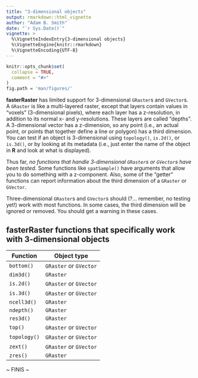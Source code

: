 ```yaml
---
title: "3-dimensional objects"
output: rmarkdown::html_vignette
author: "Adam B. Smith"
date: "`r Sys.Date()`"
vignette: >
  %\VignetteIndexEntry{3-dimensional objects}
  %\VignetteEngine{knitr::rmarkdown}
  %\VignetteEncoding{UTF-8}
---
```


```r
knitr::opts_chunk$set(
  collapse = TRUE,
  comment = "#>"
)
fig.path = 'man/figures/'
```
**fasterRaster** has limited support for 3-dimensional `GRaster`s and `GVector`s. A `GRaster` is like a multi-layered raster, except that layers contain values in "voxels" (3-dimensional pixels), where each layer has a z-resolution, in addition to its normal x- and y-resolutions. These layers are called "depths". A 3-dimensional vector has a z-dimension, so any point (i.e., an actual point, or points that together define a line or polygon) has a third dimension. You can test if an object is 3-dimensional using `topology()`, `is.2d()`, or `is.3d()`, or by looking at its metadata (i.e., just enter the name of the object in **R** and look at what is displayed).

Thus far, *no functions that handle 3-dimensional `GRaster`s or `GVector`s have been tested.* Some functions like `spatSample()` have arguments that allow you to do something with a z-component. Also, some of the "getter" functions can report information about the third dimension of a `GRaster` or `GVector`.

Three-dimensional `GRaster`s and `GVector`s should (?... remember, no testing yet!) work with most functions. In some cases, the third dimension will be ignored or removed. You should get a warning in these cases.

## **fasterRaster** functions that specifically work with 3-dimensional objects

   | **Function**              | **Object type**          |
   | --------------------------|------------------------- |
   | `bottom()`                | `GRaster` or `GVector`   |
   | `dim3d()`                 | `GRaster`                |
   | `is.2d()`                 | `GRaster` or `GVector`   |
   | `is.3d()`                 | `GRaster` or `GVector`   |
   | `ncell3d()`               | `GRaster`                |
   | `ndepth()`                | `GRaster`                |
   | `res3d()`                 | `GRaster`                |
   | `top()`                   | `GRaster` or `GVector`   |
   | `topology()`              | `GRaster` or `GVector`   |
   | `zext()`                  | `GRaster` or `GVector`   |
   | `zres()`                  | `GRaster`                |

~ FINIS ~
